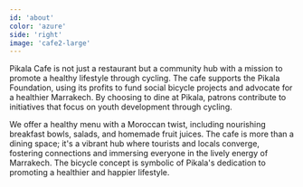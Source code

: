 ```yaml
---
id: 'about'
color: 'azure'
side: 'right'
image: 'cafe2-large'
---
```


Pikala Cafe is not just a restaurant but a community hub with a mission to promote a healthy lifestyle through cycling. The cafe supports the Pikala Foundation, using its profits to fund social bicycle projects and advocate for a healthier Marrakech. By choosing to dine at Pikala, patrons contribute to initiatives that focus on youth development through cycling.

We offer a healthy menu with a Moroccan twist, including nourishing breakfast bowls, salads, and homemade fruit juices. The cafe is more than a dining space; it's a vibrant hub where tourists and locals converge, fostering connections and immersing everyone in the lively energy of Marrakech. The bicycle concept is symbolic of Pikala's dedication to promoting a healthier and happier lifestyle.
